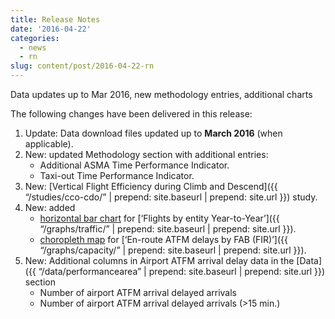 ```yaml
---
title: Release Notes
date: '2016-04-22'
categories:
  - news
  - rn
slug: content/post/2016-04-22-rn
---
```


Data updates up to Mar 2016, new methodology entries, additional charts

The following changes have been delivered in this release:

1. Update: Data download files updated up to **March 2016** (when applicable).
1. New: updated Methodology section with additional entries:
   * Additional ASMA Time Performance Indicator.
   * Taxi-out Time Performance Indicator.
1. New: [Vertical Flight Efficiency during Climb and Descend]({{ "/studies/cco-cdo/" | prepend: site.baseurl | prepend: site.url }}) study.
1. New: added
   * [horizontal bar chart](https://en.wikipedia.org/wiki/Bar_chart) for ['Flights by entity Year-to-Year']({{ "/graphs/traffic/" | prepend: site.baseurl | prepend: site.url }}).
   * [choropleth map](https://en.wikipedia.org/wiki/Choropleth_map) for ['En-route ATFM delays by FAB (FIR)']({{ "/graphs/capacity/" | prepend: site.baseurl | prepend: site.url }}).
1. New: Additional columns in Airport ATFM arrival delay data in the [Data]({{ "/data/performancearea" | prepend: site.baseurl | prepend: site.url }}) section
   * Number of airport ATFM arrival delayed arrivals
   * Number of airport ATFM arrival delayed arrivals (>15 min.)
